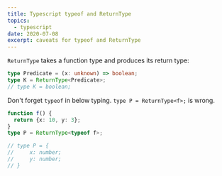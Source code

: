 ```yaml
---
title: Typescript typeof and ReturnType
topics:
  - typescript
date: 2020-07-08
excerpt: caveats for typeof and ReturnType
---
```


`ReturnType` takes a function type and produces its return type:

```ts
type Predicate = (x: unknown) => boolean;
type K = ReturnType<Predicate>;
// type K = boolean;
```

Don't forget `typeof` in below typing. `type P = ReturnType<f>;` is wrong.

```ts
function f() {
  return {x: 10, y: 3};
}
type P = ReturnType<typeof f>;

// type P = {
//     x: number;
//     y: number;
// }
```
